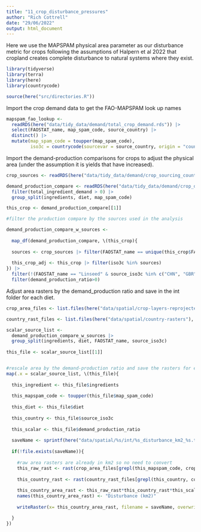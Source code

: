 ```yaml
---
title: "11_crop_disturbance_pressures"
author: "Rich Cottrell"
date: "29/06/2022"
output: html_document
---
```


Here we use the MAPSPAM physical area parameter as our disturbance metric for crops following the assumptions of Halpern et al 2022 that cropland creates complete disturbance to natural systems where they exist.

```r
library(tidyverse)
library(terra)
library(here)
library(countrycode)

source(here("src/directories.R"))

```

Import the crop demand data to get the FAO-MAPSPAM look up names

```r

mapspam_fao_lookup <- 
  readRDS(here("data/tidy_data/demand/total_crop_demand.rds")) |> 
  select(FAOSTAT_name, map_spam_code, source_country) |> 
  distinct() |> 
  mutate(map_spam_code = toupper(map_spam_code),
         iso3c = countrycode(sourcevar = source_country, origin = "country.name", destination = "iso3c", warn=TRUE))


```

Import the demand-production comparisons for crops to adjust the physical area (under the assumption it is yields that have increased).

```r

crop_sources <- readRDS(here("data/tidy_data/demand/crop_sourcing_countries_plausible_impacts.rds")) 

demand_production_compare <- readRDS(here("data/tidy_data/demand/crop_demand_production_compare.rds")) |>
  filter(total_ingredient_demand > 0) |> 
  group_split(ingredients, diet, map_spam_code)

this_crop <- demand_production_compare[[1]]

#filter the production compare by the sources used in the analysis

demand_production_compare_w_sources <- 
  
  map_df(demand_production_compare, \(this_crop){
  
  sources <- crop_sources |> filter(FAOSTAT_name == unique(this_crop$FAOSTAT_name)) |> pull(iso3c)
  
  this_crop_adj <- this_crop |> filter(iso3c %in% sources)
}) |> 
  filter(!(FAOSTAT_name == "Linseed" & source_iso3c %in% c("CHN", "GBR"))) |> 
  filter(demand_production_ratio>0)

```

Adjust area rasters by the demand_production ratio and save in the int folder for each diet.

```r

crop_area_files <- list.files(here("data/spatial/crop-layers-reprojected"), pattern = "_A_", full.names = TRUE)

country_rast_files <- list.files(here("data/spatial/country-rasters"), full.names = TRUE)

scalar_source_list <- 
  demand_production_compare_w_sources |> 
  group_split(ingredients, diet, FAOSTAT_name, source_iso3c) 
  
this_file <- scalar_source_list[[1]]


#rescale area by the demand-production ratio and save the rasters for each diet, ingredient, raw material
map(.x = scalar_source_list, \(this_file){
  
  this_ingredient <- this_file$ingredients 
  
  this_mapspam_code <- toupper(this_file$map_spam_code)
 
  this_diet <- this_file$diet
  
  this_country <- this_file$source_iso3c
  
  this_scalar <- this_file$demand_production_ratio
  
  saveName <- sprintf(here("data/spatial/%s/int/%s_disturbance_km2_%s.tif"), this_diet, this_ingredient, this_country)
  
  if(!file.exists(saveName)){
    
    #raw area rasters are already in km2 so no need to convert
    this_raw_rast <- rast(crop_area_files[grepl(this_mapspam_code, crop_area_files)]) 
  
    this_country_rast <- rast(country_rast_files[grepl(this_country, country_rast_files)])
    
    this_country_area_rast <- this_raw_rast*this_country_rast*this_scalar
    names(this_country_area_rast) <- "Disturbance (km2)"
    
    writeRaster(x= this_country_area_rast, filename = saveName, overwrite=TRUE)

  }
})

```

